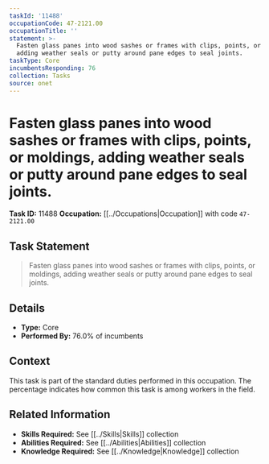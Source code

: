 ```yaml
---
taskId: '11488'
occupationCode: 47-2121.00
occupationTitle: ''
statement: >-
  Fasten glass panes into wood sashes or frames with clips, points, or moldings,
  adding weather seals or putty around pane edges to seal joints.
taskType: Core
incumbentsResponding: 76
collection: Tasks
source: onet
---
```

# Fasten glass panes into wood sashes or frames with clips, points, or moldings, adding weather seals or putty around pane edges to seal joints.

**Task ID:** 11488
**Occupation:** [[../Occupations|Occupation]] with code `47-2121.00`

## Task Statement

> Fasten glass panes into wood sashes or frames with clips, points, or moldings, adding weather seals or putty around pane edges to seal joints.

## Details

- **Type:** Core
- **Performed By:** 76.0% of incumbents

## Context

This task is part of the standard duties performed in this occupation. The percentage indicates how common this task is among workers in the field.

## Related Information

- **Skills Required:** See [[../Skills|Skills]] collection
- **Abilities Required:** See [[../Abilities|Abilities]] collection
- **Knowledge Required:** See [[../Knowledge|Knowledge]] collection
